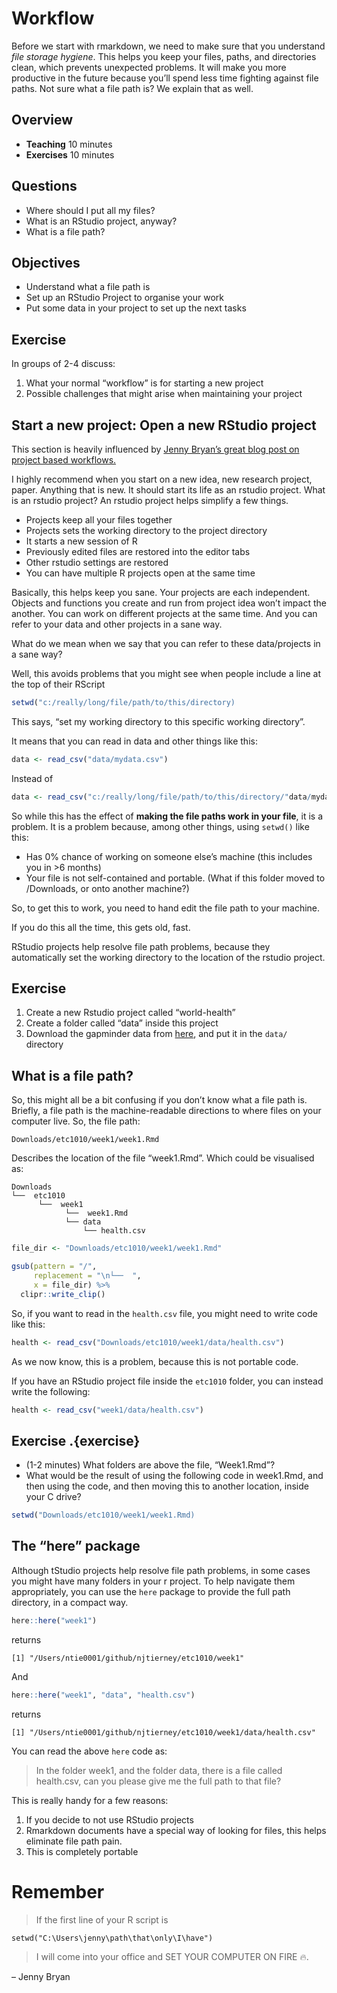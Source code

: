# Workflow

Before we start with rmarkdown, we need to make sure that you understand _file storage hygiene_. This helps you keep your files, paths, and directories clean, which prevents unexpected problems. It will make you more productive in the future because you'll spend less time fighting against file paths. Not sure what a file path is? We explain that as well.

## Overview

* **Teaching** 10 minutes
* **Exercises** 10 minutes

## Questions

* Where should I put all my files?
* What is an RStudio project, anyway?
* What is a file path?

## Objectives

* Understand what a file path is
* Set up an RStudio Project to organise your work
* Put some data in your project to set up the next tasks

## Exercise {.exercise}

In groups of 2-4 discuss:

1. What your normal "workflow" is for starting a new project
2. Possible challenges that might arise when maintaining your project

## Start a new project: Open a new RStudio project

This section is heavily influenced by [Jenny Bryan's great blog post on project based workflows.](https://www.tidyverse.org/articles/2017/12/workflow-vs-script/)

I highly recommend when you start on a new idea, new research project, paper. Anything that is new. It should start its life as an rstudio project. What is an rstudio project? An rstudio project helps simplify a few things. 

* Projects keep all your files together
* Projects sets the working directory to the project directory
* It starts a new session of R
* Previously edited files are restored into the editor tabs
* Other rstudio settings are restored
* You can have multiple R projects open at the same time

Basically, this helps keep you sane. Your projects are each independent. Objects and functions you create and run from project idea won't impact the another. You can work on different projects at the same time. And you can refer to your data and other projects in a sane way.

What do we mean when we say that you can refer to these data/projects in a sane way?

Well, this avoids problems that you might see when people include a line at the top of their RScript

```r
setwd("c:/really/long/file/path/to/this/directory)
```

This says, "set my working directory to this specific working directory".

It means that you can read in data and other things like this:

```r
data <- read_csv("data/mydata.csv")
```

Instead of

```r
data <- read_csv("c:/really/long/file/path/to/this/directory/"data/mydata.csv")
```

So while this has the effect of **making the file paths work in your file**, it is a problem.
It is a problem because, among other things, using `setwd()` like this:

* Has 0% chance of working on someone else's machine (this includes you in >6 months)
* Your file is not self-contained and portable. (What if this folder moved to /Downloads, or onto another machine?)

So, to get this to work, you need to hand edit the file path to your machine. 

If you do this all the time, this gets old, fast.

RStudio projects help resolve file path problems, because they automatically set the working directory to the location of the rstudio project.

## Exercise

1. Create a new Rstudio project called "world-health"
2. Create a folder called "data" inside this project
3. Download the gapminder data from [here](data/gapminder.csv), and put it in the `data/` directory

## What is a file path?
  
So, this might all be a bit confusing if you don't know what a file path is. Briefly, a file path is the machine-readable directions to where files on your computer live. So, the file path:

```
Downloads/etc1010/week1/week1.Rmd
```

Describes the location of the file "week1.Rmd". Which could be visualised as:

```
Downloads
└──  etc1010
      └──  week1
            └──  week1.Rmd
            └── data
                └── health.csv
```

```r
file_dir <- "Downloads/etc1010/week1/week1.Rmd"

gsub(pattern = "/", 
     replacement = "\n└──  ", 
     x = file_dir) %>%
  clipr::write_clip()

```

So, if you want to read in the `health.csv` file, you might need to write code like this:

```r
health <- read_csv("Downloads/etc1010/week1/data/health.csv")
```

As we now know, this is a problem, because this is not portable code.

If you have an RStudio project file inside the `etc1010` folder, you can instead write the following:

```r
health <- read_csv("week1/data/health.csv")
```

## Exercise .{exercise}

* (1-2 minutes) What folders are above the file, "Week1.Rmd"?
* What would be the result of using the following code in week1.Rmd, and then using the code, and then moving this to another location, inside your C drive?

```r
setwd("Downloads/etc1010/week1/week1.Rmd)
```

## The "here" package

Although tStudio projects help resolve file path problems, in some cases you might have many folders in your r project. To help navigate them appropriately, you can use the `here` package to provide the full path directory, in a compact way.

```r
here::here("week1")
```

returns

```
[1] "/Users/ntie0001/github/njtierney/etc1010/week1"
```

And 

```r
here::here("week1", "data", "health.csv")
```

returns

```
[1] "/Users/ntie0001/github/njtierney/etc1010/week1/data/health.csv"
```

You can read the above `here` code as:

> In the folder week1, and the folder data, there is a file called health.csv, can you please give me the full path to that file? 

This is really handy for a few reasons:

1. If you decide to not use RStudio projects
2. Rmarkdown documents have a special way of looking for files, this helps eliminate file path pain.
3. This is completely portable

# Remember

> If the first line of your R script is 
```
setwd("C:\Users\jenny\path\that\only\I\have")
```
> I will come into your office and SET YOUR COMPUTER ON FIRE 🔥.

-- Jenny Bryan

